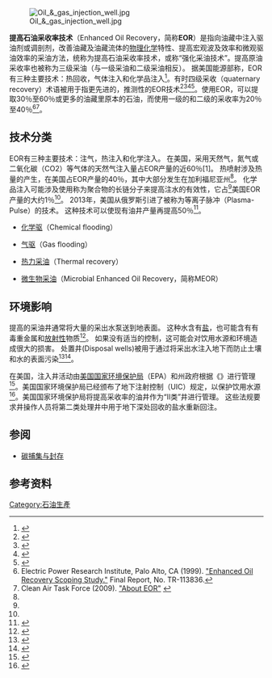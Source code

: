 {{Expert|time=2010-10-13}}
[[File:Oil_&_gas_injection_well.jpg|thumb]]

'''提高石油采收率技术'''（Enhanced Oil Recovery，简称'''EOR'''）是指向油藏中注入驱油剂或调剖剂，改善油藏及油藏流体的[[物理|物理]][[化学|化学]]特性、提高宏观波及效率和微观驱油效率的采油方法，统称为提高石油采收率技术，或称“强化采油技术”。提高原油采收率也被称为三级采油（与一级采油和二级采油相反）。 据美国能源部称，EOR有三种主要技术：热回收，气体注入和化学品注入<ref name="DOE Fossil">{{cite web|title=Enhanced Oil Recovery|url=http://energy.gov/fe/science-innovation/oil-gas-research/enhanced-oil-recovery|website=www.doe.gov|publisher=U.S. Department of Energy|access-date=2018-06-19|archive-date=2019-06-02|archive-url=https://web.archive.org/web/20190602140655/https://www.energy.gov/fe/science-innovation/oil-gas-research/enhanced-oil-recovery|dead-url=no}}</ref>。有时四级采收（quaternary recovery）术语被用于指更先进的，推测性的EOR技术<ref name="Hobson">{{cite book|last=Hobson |first=George Douglas |author2=Eric Neshan Tiratsoo|title=Introduction to petroleum geology|url=https://archive.org/details/introductiontope0000hobs |publisher=Scientific Press|year=1975|isbn=9780901360076}}</ref><ref name="Walsh">{{cite book|last=Walsh|first=Mark |author2=Larry W. Lake|title=A generalized approach to primary hydrocarbon recovery|publisher=Elsevier|year=2003}}</ref><ref>{{cite book|last=Organisation for Economic Co-operation and Development|title=21st century technologies|publisher=OECD Publishing|series=1998|pages=39|isbn=9789264160521}}</ref><ref name="Smith">{{cite book|last=Smith|first=Charles|title=Mechanics of secondary oil recovery|url=https://archive.org/details/mechanicsofsecon0000unse|publisher=Reinhold Pub. Corp|year=1966}}</ref>。使用EOR，可以提取30％至60％或更多的油藏里原本的石油，而使用一级的和二级的采收率为20％至40％<ref>Electric Power Research Institute, Palo Alto, CA (1999). [http://www.energy.ca.gov/process/pubs/electrotech_opps_tr113836.pdf "Enhanced Oil Recovery Scoping Study."] {{Wayback|url=http://www.energy.ca.gov/process/pubs/electrotech_opps_tr113836.pdf |date=20170120114926 }} Final Report, No. TR-113836.</ref><ref>Clean Air Task Force (2009). [http://www.coaltransition.org/pages/_enhanced_oil_recovery__eor__/154.php "About EOR"]  {{webarchive |url=https://web.archive.org/web/20120313143356/http://www.coaltransition.org/pages/_enhanced_oil_recovery__eor__/154.php |date=March 13, 2012 }}</ref>。

==技术分类==
EOR有三种主要技术：注气，热注入和化学注入。 在美国，采用天然气，氮气或二氧化碳（CO2）等气体的天然气注入量占EOR产量的近60％[1]。 热喷射涉及热量的产生，在美国占EOR产量的40％，其中大部分发生在加利福尼亚州<ref name="DOE Fossil"/>。 化学品注入可能涉及使用称为聚合物的长链分子来提高注水的有效性，它占<ref name="DOE Fossil"/>美国EOR产量的大约1％<ref name="DOE Fossil"/>。 2013年，美国从俄罗斯引进了被称为等离子脉冲（Plasma-Pulse）的技术。 这种技术可以使现有油井产量再提高50％<ref name="Press Release">{{cite web|url=http://www.prweb.com/releases/enhanced_oil_recovery/oil_services/prweb10316946.htm|title=Novas Energy USA Open Offices in Houston, Texas to Introduce its Proprietary Enhanced Oil Recovery Technology in the United States|publisher=|access-date=2018-06-19|archive-date=2017-12-26|archive-url=https://web.archive.org/web/20171226120427/http://www.prweb.com/releases/enhanced_oil_recovery/oil_services/prweb10316946.htm|dead-url=no}}</ref>。

* [[化学驱|化学驱]]（Chemical flooding）

* [[气驱|气驱]]（Gas flooding）

* [[热力采油|热力采油]]（Thermal recovery）

* [[微生物采油|微生物采油]]（Microbial Enhanced Oil Recovery，简称MEOR）

== 环境影响 ==
提高的采油井通常将大量的采出水泵送到地表面。 这种水含有[[盐|盐]]，也可能含有有毒重金属和[[放射性|放射性]]物质<ref>{{cite journal |last1=Igunnu |first1=Ebenezer T. |last2=Chen |first2=George Z. |date=2012-07-04 |title=Produced water treatment technologies |url=http://ijlct.oxfordjournals.org/content/9/3/157 |journal=Int. J. Low-Carbon Tech. |publisher=Oxford University Press |volume=2014 |issue=9 |page=157 |doi=10.1093/ijlct/cts049 |access-date=2018-06-19 |archive-date=2016-12-28 |archive-url=https://web.archive.org/web/20161228084252/http://ijlct.oxfordjournals.org/content/9/3/157 |dead-url=no }}</ref>。 如果没有适当的控制，这可能会对饮用水源和环境造成很大的损害。 处置井(Disposal wells)被用于通过将采出水注入地下而防止土壤和水的表面污染<ref name="EPA UIC">{{cite web |url=http://www.epa.gov/uic/class-ii-oil-and-gas-related-injection-wells |title=Class II Oil and Gas Related Injection Wells |author=<!--Staff writer(s); no by-line.--> |date=2015-10-08 |website=Underground Injection Control |publisher=US Environmental Protection Agency (EPA) |location=Washington, D.C. |access-date=2018-06-19 |archive-date=2021-03-24 |archive-url=https://web.archive.org/web/20210324233003/https://www.epa.gov/uic/class-ii-oil-and-gas-related-injection-wells |dead-url=no }}</ref><ref>{{cite book|last1=Gleason|first1=Robert A.|last2=Tangen|first2=Brian A.|title=Brine Contamination to Aquatic Resources from Oil and Gas Development in the Williston Basin, United States|date=2014|publisher=United States Geological Survey|location=Reston, VA|url=https://purl.fdlp.gov/GPO/gpo49778|accessdate=15 June 2014}}</ref>。

在美国，注入井活动由[[美国国家环境保护局|美国国家环境保护局]]（EPA）和州政府根据《{{le|安全饮用水法|Safe Drinking Water Act}}》进行管理<ref name="EPA Basicinfo">{{cite web |url=http://www.epa.gov/uic/general-information-about-injection-wells |title=General Information About Injection Wells |author=<!--Staff writer(s); no by-line.--> |date=2015-10-08 |publisher=EPA |access-date=2018-06-19 |archive-date=2021-03-18 |archive-url=https://web.archive.org/web/20210318173448/https://www.epa.gov/uic/general-information-about-injection-wells |dead-url=no }}</ref>。美国国家环境保护局已经颁布了地下注射控制（UIC）规定，以保护饮用水源<ref name="EPA Regs">{{cite web |url=http://www.epa.gov/uic/underground-injection-control-regulations |title=Underground Injection Control Regulations |author=<!--Staff writer(s); no by-line.--> |date=2015-10-05 |publisher=EPA |access-date=2018-06-19 |archive-date=2021-03-23 |archive-url=https://web.archive.org/web/20210323014700/https://www.epa.gov/uic/underground-injection-control-regulations |dead-url=no }}</ref>。美国国家环境保护局将提高采收率的油井作为“II类”井进行管理。 这些法规要求井操作人员将第二类处理井中用于地下深处回收的盐水重新回注。

== 参阅 ==
*[[碳捕集与封存|碳捕集与封存]]

== 参考资料 ==
{{reflist}}

[[Category:石油生產|Category:石油生產]]